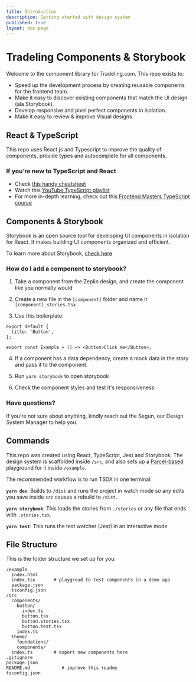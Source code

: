 ```yaml
---
title: Introduction
description: Getting started with design system
published: true
layout: doc-page
---
```


# Tradeling Components & Storybook

Welcome to the component library for Tradeling.com. This repo exists to:

- Speed up the development process by creating reusable components for the
  frontend team.
- Make it easy to discover existing components that match the UI design (ala
  Storybook).
- Develop responsive and pixel perfect components in isolation.
- Make it easy to review & improve Visual designs.

## React & TypeScript

This repo uses React.js and Typescript to improve the quality of components,
provide types and autocomplete for all components.

### If you’re new to TypeScript and React

- Check
  [this handy cheatsheet](https://github.com/sw-yx/react-typescript-cheatsheet/)
- Watch this
  [YouTube TypeScript playlist](https://www.youtube.com/playlist?list=PL6tu16kXT9Pp6XV3L3lrWideBW6Mcwaa5)
- For more in-depth learning, check out this
  [Frontend Masters TypeScript course](https://frontendmasters.com/courses/typescript-v2/)

## Components & Storybook

Storybook is an open source tool for developing UI components in isolation for
React. It makes building UI components organized and efficient.

To learn more about Storybook, [check here](https://storybook.js.org/)

### How do I add a component to storybook?

1. Take a component from the Zeplin design, and create the component like you
   normally would

2. Create a new file in the `[component]` folder and name it
   `[component].stories.tsx`

3. Use this boilerplate:

```
export default {
  title: 'Button',
};

export const Example = () => <Button>Click me</Button>;
```

4. If a component has a data dependency, create a mock data in the story and
   pass it to the component.

5. Run `yarn storybook` to open storybook

6. Check the component styles and test it's responsiveness

### Have questions?

If you're not sure about anything, kindly reach out the Segun, our Design System
Manager to help you.

## Commands

This repo was created using React, TypeScript, Jest and Storybook. The design
system is scaffolded inside `/src`, and also sets up a
[Parcel-based](https://parceljs.org) playground for it inside `/example`.

The recommended workflow is to run TSDX in one terminal:

**`yarn dev`**: Builds to `/dist` and runs the project in watch mode so any
edits you save inside `src` causes a rebuild to `/dist`.

**`yarn storybook`**: This loads the stories from `./stories` or any file that
ends with `.stories.tsx`.

**`yarn test`**: This runs the test watcher (Jest) in an interactive mode

## File Structure

This is the folder structure we set up for you:

```
/example
  index.html
  index.tsx       # playgroud to test components in a demo app
  package.json
  tsconfig.json
/src
  components/
    button/
      index.ts
      button.tsx
      button.stories.tsx
      button.test.tsx
    index.ts
  theme/
    foundations/
    components/
  index.ts        # export new components here
.gitignore
package.json
README.md            # improve this readme
tsconfig.json
```
